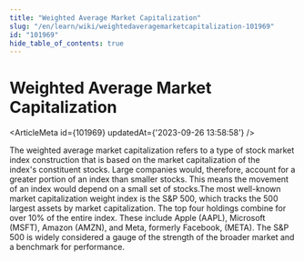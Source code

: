 ```yaml
---
title: "Weighted Average Market Capitalization"
slug: "/en/learn/wiki/weightedaveragemarketcapitalization-101969"
id: "101969"
hide_table_of_contents: true
---
```



# Weighted Average Market Capitalization

<ArticleMeta id={101969} updatedAt={'2023-09-26 13:58:58'} />
<div className='border-solid border-b border-t-0 my-4 border-[var(--ifm-color-gray-300)]' />

The weighted average market capitalization refers to a type of stock market index construction that is based on the market capitalization of the index's constituent stocks. Large companies would, therefore, account for a greater portion of an index than smaller stocks. This means the movement of an index would depend on a small set of stocks.The most well-known market capitalization weight index is the S&P 500, which tracks the 500 largest assets by market capitalization. The top four holdings combine for over 10% of the entire index. These include Apple (AAPL), Microsoft (MSFT), Amazon (AMZN), and Meta, formerly Facebook, (META). The S&P 500 is widely considered a gauge of the strength of the broader market and a benchmark for performance.
